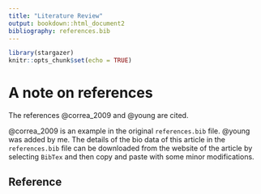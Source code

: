 ```yaml
---
title: "Literature Review"
output: bookdown::html_document2
bibliography: references.bib
---
```


```r
library(stargazer)
knitr::opts_chunk$set(echo = TRUE)
```




# A note on references

The references @correa_2009 and @young are cited.

@correa_2009 is an example in the original `references.bib` file. @young was added by me. The details of the bio data of this article in the `references.bib` file can be downloaded from the website of the article by selecting `BibTex` and then copy and paste with some minor modifications. 


## Reference